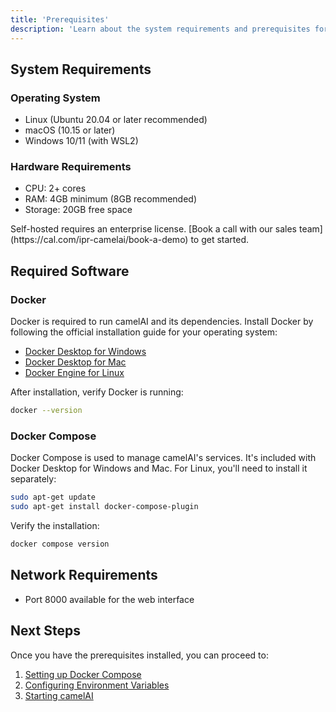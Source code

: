 ```yaml
---
title: 'Prerequisites'
description: 'Learn about the system requirements and prerequisites for running camelAI.'
---
```


## System Requirements

### Operating System
- Linux (Ubuntu 20.04 or later recommended)
- macOS (10.15 or later)
- Windows 10/11 (with WSL2)

### Hardware Requirements
- CPU: 2+ cores
- RAM: 4GB minimum (8GB recommended)
- Storage: 20GB free space

<Note>
  Self-hosted requires an enterprise license. [Book a call with our sales team](https://cal.com/ipr-camelai/book-a-demo) to get started.
</Note>

## Required Software

### Docker
Docker is required to run camelAI and its dependencies. Install Docker by following the official installation guide for your operating system:

- [Docker Desktop for Windows](https://docs.docker.com/desktop/install/windows-install/)
- [Docker Desktop for Mac](https://docs.docker.com/desktop/install/mac-install/)
- [Docker Engine for Linux](https://docs.docker.com/engine/install/)

After installation, verify Docker is running:

```bash
docker --version
```

### Docker Compose
Docker Compose is used to manage camelAI's services. It's included with Docker Desktop for Windows and Mac. For Linux, you'll need to install it separately:

```bash
sudo apt-get update
sudo apt-get install docker-compose-plugin
```

Verify the installation:

```bash
docker compose version
```

## Network Requirements

- Port 8000 available for the web interface

## Next Steps

Once you have the prerequisites installed, you can proceed to:

1. [Setting up Docker Compose](/installation/docker-compose)
2. [Configuring Environment Variables](/installation/environment-variables)
3. [Starting camelAI](/quickstart) 